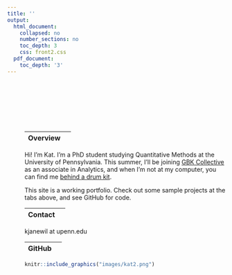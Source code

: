 ```yaml
---
title: ''
output:
  html_document:
    collapsed: no
    number_sections: no
    toc_depth: 3
    css: front2.css
  pdf_document:
    toc_depth: '3'
---
```



<div class="row" style="padding-top: 100px;">
<div class="row" style="padding-left: 40px;">

<div class="row">
<div class="col-sm-4">

|Overview|  |
|:--------|-------:|


Hi! I'm Kat. I'm a PhD student studying Quantitative Methods at the University of Pennsylvania. This summer, I'll be joining <a href = "https://www.gbkcollective.com/team" target = "_blank"> GBK Collective </a> as an associate in Analytics, and when I'm not at my computer, you can find me <a href = "https://www.youtube.com/watch?v=8ptHIdVHFNs" target = "_blank"> behind a drum kit</a>.

This site is a working portfolio. Check out some sample projects at the tabs above, and see GitHub for code.


|Contact |  |
|:--------|-------:|

kjanewil at upenn.edu

|GitHub |  |
|:--------|-------:|

  <a href="https://github.com/katjanewilson" target = "_blank"><i class="fa fa-github" aria-hidden="true"></i></a>
  
  
</div>
<div class="col-sm-6">

<a href="https://pudding.cool/" target = "_blank">
```r
knitr::include_graphics("images/kat2.png")
```
</a>

</div>
</div>



